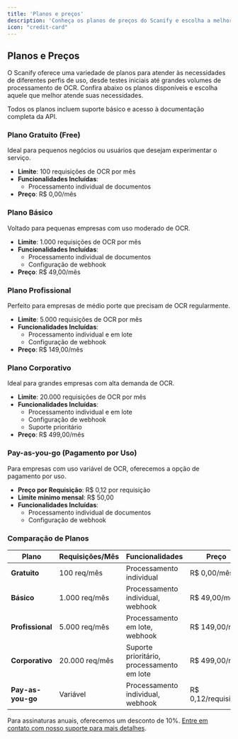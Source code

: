 ```yaml
---
title: 'Planos e preços'
description: 'Conheça os planos de preços do Scanify e escolha a melhor opção para suas necessidades de OCR'
icon: "credit-card"
---
```


## Planos e Preços

O Scanify oferece uma variedade de planos para atender às necessidades de diferentes perfis de uso, desde testes iniciais até grandes volumes de processamento de OCR. 
Confira abaixo os planos disponíveis e escolha aquele que melhor atende suas necessidades.

<Info>Todos os planos incluem suporte básico e acesso à documentação completa da API.</Info>

### Plano Gratuito (Free)

Ideal para pequenos negócios ou usuários que desejam experimentar o serviço.

- **Limite**: 100 requisições de OCR por mês
- **Funcionalidades Incluídas**:
    - Processamento individual de documentos
- **Preço**: R$ 0,00/mês

### Plano Básico

Voltado para pequenas empresas com uso moderado de OCR.

- **Limite**: 1.000 requisições de OCR por mês
- **Funcionalidades Incluídas**:
    - Processamento individual de documentos
    - Configuração de webhook
- **Preço**: R$ 49,00/mês

### Plano Profissional

Perfeito para empresas de médio porte que precisam de OCR regularmente.

- **Limite**: 5.000 requisições de OCR por mês
- **Funcionalidades Incluídas**:
    - Processamento individual e em lote
    - Configuração de webhook
- **Preço**: R$ 149,00/mês

### Plano Corporativo

Ideal para grandes empresas com alta demanda de OCR.

- **Limite**: 20.000 requisições de OCR por mês
- **Funcionalidades Incluídas**:
    - Processamento individual e em lote
    - Configuração de webhook
    - Suporte prioritário
- **Preço**: R$ 499,00/mês

### Pay-as-you-go (Pagamento por Uso)

Para empresas com uso variável de OCR, oferecemos a opção de pagamento por uso.

- **Preço por Requisição**: R$ 0,12 por requisição
- **Limite mínimo mensal**: R$ 50,00
- **Funcionalidades Incluídas**:
    - Processamento individual de documentos
    - Configuração de webhook


### Comparação de Planos

| Plano             | Requisições/Mês  | Funcionalidades                              | Preço                 |
|-------------------|------------------------|----------------------------------------------|-----------------------|
| **Gratuito**      | 100 req/mês    | Processamento individual                    | R$ 0,00/mês          |
| **Básico**        | 1.000 req/mês  | Processamento individual, webhook           | R$ 49,00/mês         |
| **Profissional**  | 5.000 req/mês  | Processamento em lote, webhook              | R$ 149,00/mês        |
| **Corporativo**   | 20.000 req/mês | Suporte prioritário, processamento em lote  | R$ 499,00/mês        |
| **Pay-as-you-go** | Variável               | Processamento individual, webhook           | R$ 0,12/requisição |

<Tip> Para assinaturas anuais, oferecemos um desconto de 10%. [Entre em contato com nosso suporte para mais detalhes](https://wa.me/5575991206853).</Tip>
